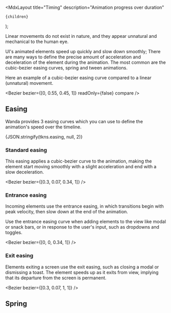 
  <MdxLayout
    title="Timing"
    description="Animation progress over duration"
  >
    {children}
  </MdxLayout>
);

Linear movements do not exist in nature, and they appear unnatural and mechanical to the human eye.

UI's animated elements speed up quickly and slow down smoothly; There are many ways to define the precise amount of acceleration and deceleration of the element during the animation. The most common are the cubic-bezier easing curves, spring and tween animations.

Here an example of a cubic-bezier easing curve compared to a linear (unnatural) movement.

<Bezier bezier={[0, 0.55, 0.45, 1]} readOnly={false} compare  />

## Easing

Wanda provides 3 easing curves which you can use to define the animation's speed over the timeline.

<CodeBlock className="language-json">{JSON.stringify(tkns.easing, null, 2)}</CodeBlock>

### Standard easing

This easing applies a cubic-bezier curve to the animation, making the element start moving smoothly with a slight acceleration and end with a slow deceleration.

<Bezier bezier={[0.3, 0.07, 0.34, 1]} />

### Entrance easing

Incoming elements use the entrance easing, in which transitions begin with peak velocity, then slow down at the end of the animation.

Use the entrance easing curve when adding elements to the view like modal or snack bars, or in response to the user's input, such as dropdowns and toggles.

<Bezier bezier={[0, 0, 0.34, 1]} />

### Exit easing

Elements exiting a screen use the exit easing, such as closing a modal or dismissing a toast. The element speeds up as it exits from view, implying that its departure from the screen is permanent.

<Bezier bezier={[0.3, 0.07, 1, 1]} />

## Spring

